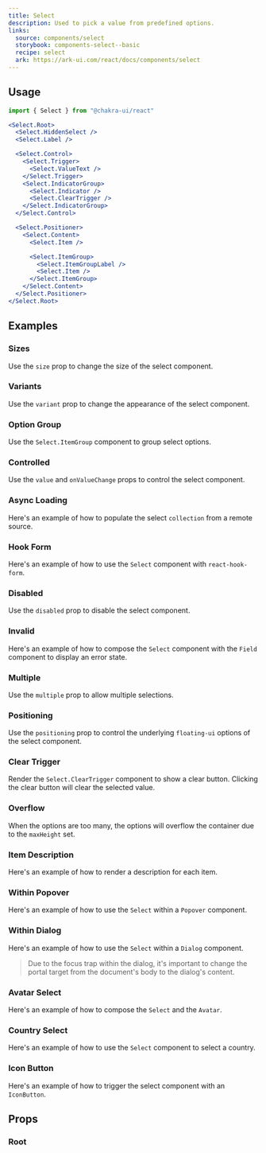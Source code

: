 ```yaml
---
title: Select
description: Used to pick a value from predefined options.
links:
  source: components/select
  storybook: components-select--basic
  recipe: select
  ark: https://ark-ui.com/react/docs/components/select
---
```


<ExampleTabs name="select-basic" />

## Usage

```jsx
import { Select } from "@chakra-ui/react"
```

```jsx
<Select.Root>
  <Select.HiddenSelect />
  <Select.Label />

  <Select.Control>
    <Select.Trigger>
      <Select.ValueText />
    </Select.Trigger>
    <Select.IndicatorGroup>
      <Select.Indicator />
      <Select.ClearTrigger />
    </Select.IndicatorGroup>
  </Select.Control>

  <Select.Positioner>
    <Select.Content>
      <Select.Item />

      <Select.ItemGroup>
        <Select.ItemGroupLabel />
        <Select.Item />
      </Select.ItemGroup>
    </Select.Content>
  </Select.Positioner>
</Select.Root>
```

## Examples

### Sizes

Use the `size` prop to change the size of the select component.

<ExampleTabs name="select-with-sizes" />

### Variants

Use the `variant` prop to change the appearance of the select component.

<ExampleTabs name="select-with-variants" />

### Option Group

Use the `Select.ItemGroup` component to group select options.

<ExampleTabs name="select-with-option-group" />

### Controlled

Use the `value` and `onValueChange` props to control the select component.

<ExampleTabs name="select-controlled" />

### Async Loading

Here's an example of how to populate the select `collection` from a remote
source.

<ExampleTabs name="select-async-loading" />

### Hook Form

Here's an example of how to use the `Select` component with `react-hook-form`.

<ExampleTabs name="select-with-hook-form" />

### Disabled

Use the `disabled` prop to disable the select component.

<ExampleTabs name="select-with-disabled" />

### Invalid

Here's an example of how to compose the `Select` component with the `Field`
component to display an error state.

<ExampleTabs name="select-with-invalid" />

### Multiple

Use the `multiple` prop to allow multiple selections.

<ExampleTabs name="select-with-multiple" />

### Positioning

Use the `positioning` prop to control the underlying `floating-ui` options of
the select component.

<ExampleTabs name="select-with-positioning" />

### Clear Trigger

Render the `Select.ClearTrigger` component to show a clear button. Clicking the
clear button will clear the selected value.

<ExampleTabs name="select-with-clear" />

### Overflow

When the options are too many, the options will overflow the container due to
the `maxHeight` set.

<ExampleTabs name="select-with-overflow" />

### Item Description

Here's an example of how to render a description for each item.

<ExampleTabs name="select-with-item-description" />

### Within Popover

Here's an example of how to use the `Select` within a `Popover` component.

<ExampleTabs name="select-in-popover" />

### Within Dialog

Here's an example of how to use the `Select` within a `Dialog` component.

> Due to the focus trap within the dialog, it's important to change the portal
> target from the document's body to the dialog's content.

<ExampleTabs name="select-in-dialog" />

### Avatar Select

Here's an example of how to compose the `Select` and the `Avatar`.

<ExampleTabs name="select-with-avatar" />

### Country Select

Here's an example of how to use the `Select` component to select a country.

<ExampleTabs name="select-with-country" />

### Icon Button

Here's an example of how to trigger the select component with an `IconButton`.

<ExampleTabs name="select-with-icon-button" />

## Props

### Root

<PropTable component="Select" part="Root" />
